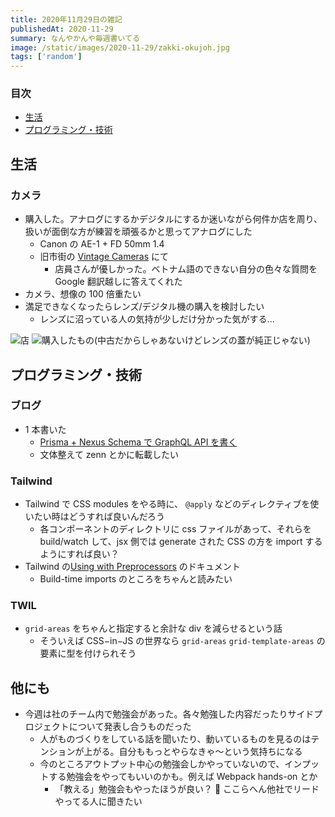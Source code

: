 ```yaml
---
title: 2020年11月29日の雑記
publishedAt: 2020-11-29
summary: なんやかんや毎週書いてる
image: /static/images/2020-11-29/zakki-okujoh.jpg
tags: ['random']
---
```



### 目次

- [生活](#生活)
- [プログラミング・技術](#プログラミング・技術)

## 生活

### カメラ

- 購入した。アナログにするかデジタルにするか迷いながら何件か店を周り、扱いが面倒な方が練習を頑張るかと思ってアナログにした
  - Canon の AE-1 + FD 50mm 1.4
  - 旧市街の [Vintage Cameras](https://goo.gl/maps/VNjbTGAqcZdzrbXT8) にて
    - 店員さんが優しかった。ベトナム語のできない自分の色々な質問を Google 翻訳越しに答えてくれた
- カメラ、想像の 100 倍重たい
- 満足できなくなったらレンズ/デジタル機の購入を検討したい
  - レンズに沼っている人の気持が少しだけ分かった気がする...

![店](/static/images/2020-11-29/labs.jpg)
![購入したもの(中古だからしゃあないけどレンズの蓋が純正じゃない)](/static/images/2020-11-29/ae1.jpg)

## プログラミング・技術

### ブログ

- 1 本書いた
  - [Prisma + Nexus Schema で GraphQL API を書く](https://queq1890.info/blog/prisma-with-nexus)
  - 文体整えて zenn とかに転載したい

### Tailwind

- Tailwind で CSS modules をやる時に、 `@apply` などのディレクティブを使いたい時はどうすれば良いんだろう
  - 各コンポーネントのディレクトリに css ファイルがあって、それらを build/watch して、jsx 側では generate された CSS の方を import するようにすれば良い？
- Tailwind の[Using with Preprocessors](https://tailwindcss.com/docs/using-with-preprocessors) のドキュメント
  - Build-time imports のところをちゃんと読みたい

### TWIL

- `grid-areas` をちゃんと指定すると余計な div を減らせるという話
  - そういえば CSS−in−JS の世界なら `grid-areas` `grid-template-areas` の要素に型を付けられそう

<Tweet tweetId="1333046592811782145" />

## 他にも

- 今週は社のチーム内で勉強会があった。各々勉強した内容だったりサイドプロジェクトについて発表し合うものだった
  - 人がものづくりをしている話を聞いたり、動いているものを見るのはテンションが上がる。自分ももっとやらなきゃ〜という気持ちになる
  - 今のところアウトプット中心の勉強会しかやっていないので、インプットする勉強会をやってもいいのかも。例えば Webpack hands-on とか
    - 「教える」勉強会もやったほうが良い？ 🤔 ここらへん他社でリードやってる人に聞きたい
